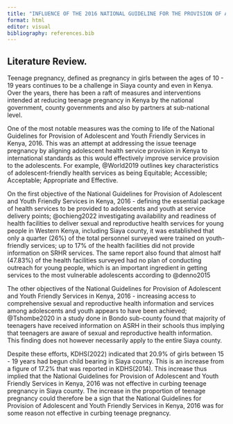 ```yaml
---
title: "INFLUENCE OF THE 2016 NATIONAL GUIDELINE FOR THE PROVISION OF ADOLESCENT AND YOUTH FRIENDLY SERVICES IN REDUCING TEENAGE PREGNANCY IN SIAYA COUNTY"
format: html
editor: visual
bibliography: references.bib
---
```


## Literature Review.

Teenage pregnancy, defined as pregnancy in girls between the ages of 10 - 19 years continues to be a challenge in Siaya county and even in Kenya. Over the years, there has been a raft of measures and interventions intended at reducing teenage pregnancy in Kenya by the national government, county governments and also by partners at sub-national level.

One of the most notable measures was the coming to life of the National Guidelines for Provision of Adolescent and Youth Friendly Services in Kenya, 2016. This was an attempt at addressing the issue teenage pregnancy by aligning adolescent health service provision in Kenya to international standards as this would effectively improve service provision to the adolescents. For example, @World2019 outlines key characteristics of adolescent-friendly health services as being Equitable; Accessible; Acceptable; Appropriate and Effective.

On the first objective of the National Guidelines for Provision of Adolescent and Youth Friendly Services in Kenya, 2016 - defining the essential package of health services to be provided to adolescents and youth at service delivery points; @ochieng2022 investigating availability and readiness of health facilities to deliver sexual and reproductive health services for young people in Western Kenya, including Siaya county, it was established that only a quarter (26%) of the total personnel surveyed were trained on youth-friendly services; up to 17% of the health facilities did not provide information on SRHR services. The same report also found that almost half (47.83%) of the health facilities surveyed had no plan of conducting outreach for young people, which is an important ingredient in getting services to the most vulnerable adolescents according to @denno2015

The other objectives of the National Guidelines for Provision of Adolescent and Youth Friendly Services in Kenya, 2016 - increasing access to comprehensive sexual and reproductive health information and services among adolescents and youth appears to have been achieved; @Tshombe2020 in a study done in Bondo sub-county found that majority of teenagers have received information on ASRH in their schools thus implying that teenagers are aware of sexual and reproductive health information. This finding does not however necessarily apply to the entire Siaya county.

Despite these efforts, KDHS(2022) indicated that 20.9% of girls between 15 - 19 years had begun child bearing in Siaya county. This is an increase from a figure of 17.2% that was reported in KDHS(2014). This increase thus implied that the National Guidelines for Provision of Adolescent and Youth Friendly Services in Kenya, 2016 was not effective in curbing teenage pregnancy in Siaya county. The increase in the proportion of teenage pregnancy could therefore be a sign that the National Guidelines for Provision of Adolescent and Youth Friendly Services in Kenya, 2016 was for some reason not effective in curbing teenage pregnancy.
